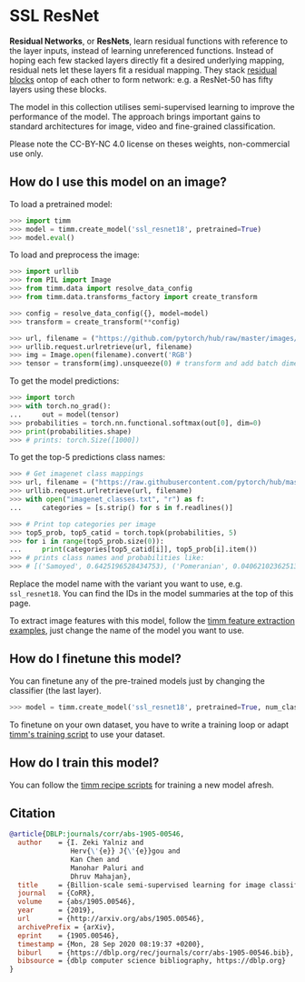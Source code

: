 # SSL ResNet

**Residual Networks**, or **ResNets**, learn residual functions with reference to the layer inputs, instead of learning unreferenced functions. Instead of hoping each few stacked layers directly fit a desired underlying mapping, residual nets let these layers fit a residual mapping. They stack [residual blocks](https://paperswithcode.com/method/residual-block) ontop of each other to form network: e.g. a ResNet-50 has fifty layers using these blocks. 

The model in this collection utilises semi-supervised learning to improve the performance of the model. The approach brings important gains to standard architectures for image, video and fine-grained classification. 

Please note the CC-BY-NC 4.0 license on theses weights, non-commercial use only.

## How do I use this model on an image?

To load a pretrained model:

```py
>>> import timm
>>> model = timm.create_model('ssl_resnet18', pretrained=True)
>>> model.eval()
```

To load and preprocess the image:

```py 
>>> import urllib
>>> from PIL import Image
>>> from timm.data import resolve_data_config
>>> from timm.data.transforms_factory import create_transform

>>> config = resolve_data_config({}, model=model)
>>> transform = create_transform(**config)

>>> url, filename = ("https://github.com/pytorch/hub/raw/master/images/dog.jpg", "dog.jpg")
>>> urllib.request.urlretrieve(url, filename)
>>> img = Image.open(filename).convert('RGB')
>>> tensor = transform(img).unsqueeze(0) # transform and add batch dimension
```

To get the model predictions:

```py
>>> import torch
>>> with torch.no_grad():
...     out = model(tensor)
>>> probabilities = torch.nn.functional.softmax(out[0], dim=0)
>>> print(probabilities.shape)
>>> # prints: torch.Size([1000])
```

To get the top-5 predictions class names:

```py
>>> # Get imagenet class mappings
>>> url, filename = ("https://raw.githubusercontent.com/pytorch/hub/master/imagenet_classes.txt", "imagenet_classes.txt")
>>> urllib.request.urlretrieve(url, filename) 
>>> with open("imagenet_classes.txt", "r") as f:
...     categories = [s.strip() for s in f.readlines()]

>>> # Print top categories per image
>>> top5_prob, top5_catid = torch.topk(probabilities, 5)
>>> for i in range(top5_prob.size(0)):
...     print(categories[top5_catid[i]], top5_prob[i].item())
>>> # prints class names and probabilities like:
>>> # [('Samoyed', 0.6425196528434753), ('Pomeranian', 0.04062102362513542), ('keeshond', 0.03186424449086189), ('white wolf', 0.01739676296710968), ('Eskimo dog', 0.011717947199940681)]
```

Replace the model name with the variant you want to use, e.g. `ssl_resnet18`. You can find the IDs in the model summaries at the top of this page.

To extract image features with this model, follow the [timm feature extraction examples](../feature_extraction), just change the name of the model you want to use.

## How do I finetune this model?

You can finetune any of the pre-trained models just by changing the classifier (the last layer).

```py
>>> model = timm.create_model('ssl_resnet18', pretrained=True, num_classes=NUM_FINETUNE_CLASSES)
```
To finetune on your own dataset, you have to write a training loop or adapt [timm's training
script](https://github.com/rwightman/pytorch-image-models/blob/master/train.py) to use your dataset.

## How do I train this model?

You can follow the [timm recipe scripts](../scripts) for training a new model afresh.

## Citation

```BibTeX
@article{DBLP:journals/corr/abs-1905-00546,
  author    = {I. Zeki Yalniz and
               Herv{\'{e}} J{\'{e}}gou and
               Kan Chen and
               Manohar Paluri and
               Dhruv Mahajan},
  title     = {Billion-scale semi-supervised learning for image classification},
  journal   = {CoRR},
  volume    = {abs/1905.00546},
  year      = {2019},
  url       = {http://arxiv.org/abs/1905.00546},
  archivePrefix = {arXiv},
  eprint    = {1905.00546},
  timestamp = {Mon, 28 Sep 2020 08:19:37 +0200},
  biburl    = {https://dblp.org/rec/journals/corr/abs-1905-00546.bib},
  bibsource = {dblp computer science bibliography, https://dblp.org}
}
```

<!--
Type: model-index
Collections:
- Name: SSL ResNet
  Paper:
    Title: Billion-scale semi-supervised learning for image classification
    URL: https://paperswithcode.com/paper/billion-scale-semi-supervised-learning-for
Models:
- Name: ssl_resnet18
  In Collection: SSL ResNet
  Metadata:
    FLOPs: 2337073152
    Parameters: 11690000
    File Size: 46811375
    Architecture:
    - 1x1 Convolution
    - Batch Normalization
    - Bottleneck Residual Block
    - Convolution
    - Global Average Pooling
    - Max Pooling
    - ReLU
    - Residual Block
    - Residual Connection
    - Softmax
    Tasks:
    - Image Classification
    Training Techniques:
    - SGD with Momentum
    - Weight Decay
    Training Data:
    - ImageNet
    - YFCC-100M
    Training Resources: 64x GPUs
    ID: ssl_resnet18
    LR: 0.0015
    Epochs: 30
    Layers: 18
    Crop Pct: '0.875'
    Batch Size: 1536
    Image Size: '224'
    Weight Decay: 0.0001
    Interpolation: bilinear
  Code: https://github.com/rwightman/pytorch-image-models/blob/9a25fdf3ad0414b4d66da443fe60ae0aa14edc84/timm/models/resnet.py#L894
  Weights: https://dl.fbaipublicfiles.com/semiweaksupervision/model_files/semi_supervised_resnet18-d92f0530.pth
  Results:
  - Task: Image Classification
    Dataset: ImageNet
    Metrics:
      Top 1 Accuracy: 72.62%
      Top 5 Accuracy: 91.42%
- Name: ssl_resnet50
  In Collection: SSL ResNet
  Metadata:
    FLOPs: 5282531328
    Parameters: 25560000
    File Size: 102480594
    Architecture:
    - 1x1 Convolution
    - Batch Normalization
    - Bottleneck Residual Block
    - Convolution
    - Global Average Pooling
    - Max Pooling
    - ReLU
    - Residual Block
    - Residual Connection
    - Softmax
    Tasks:
    - Image Classification
    Training Techniques:
    - SGD with Momentum
    - Weight Decay
    Training Data:
    - ImageNet
    - YFCC-100M
    Training Resources: 64x GPUs
    ID: ssl_resnet50
    LR: 0.0015
    Epochs: 30
    Layers: 50
    Crop Pct: '0.875'
    Batch Size: 1536
    Image Size: '224'
    Weight Decay: 0.0001
    Interpolation: bilinear
  Code: https://github.com/rwightman/pytorch-image-models/blob/9a25fdf3ad0414b4d66da443fe60ae0aa14edc84/timm/models/resnet.py#L904
  Weights: https://dl.fbaipublicfiles.com/semiweaksupervision/model_files/semi_supervised_resnet50-08389792.pth
  Results:
  - Task: Image Classification
    Dataset: ImageNet
    Metrics:
      Top 1 Accuracy: 79.24%
      Top 5 Accuracy: 94.83%
-->